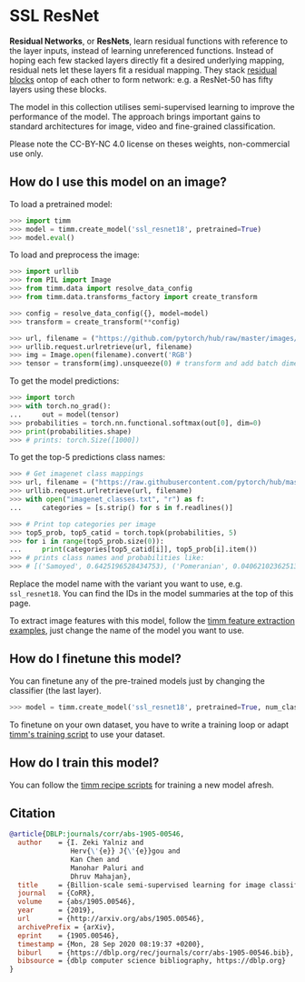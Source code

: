 # SSL ResNet

**Residual Networks**, or **ResNets**, learn residual functions with reference to the layer inputs, instead of learning unreferenced functions. Instead of hoping each few stacked layers directly fit a desired underlying mapping, residual nets let these layers fit a residual mapping. They stack [residual blocks](https://paperswithcode.com/method/residual-block) ontop of each other to form network: e.g. a ResNet-50 has fifty layers using these blocks. 

The model in this collection utilises semi-supervised learning to improve the performance of the model. The approach brings important gains to standard architectures for image, video and fine-grained classification. 

Please note the CC-BY-NC 4.0 license on theses weights, non-commercial use only.

## How do I use this model on an image?

To load a pretrained model:

```py
>>> import timm
>>> model = timm.create_model('ssl_resnet18', pretrained=True)
>>> model.eval()
```

To load and preprocess the image:

```py 
>>> import urllib
>>> from PIL import Image
>>> from timm.data import resolve_data_config
>>> from timm.data.transforms_factory import create_transform

>>> config = resolve_data_config({}, model=model)
>>> transform = create_transform(**config)

>>> url, filename = ("https://github.com/pytorch/hub/raw/master/images/dog.jpg", "dog.jpg")
>>> urllib.request.urlretrieve(url, filename)
>>> img = Image.open(filename).convert('RGB')
>>> tensor = transform(img).unsqueeze(0) # transform and add batch dimension
```

To get the model predictions:

```py
>>> import torch
>>> with torch.no_grad():
...     out = model(tensor)
>>> probabilities = torch.nn.functional.softmax(out[0], dim=0)
>>> print(probabilities.shape)
>>> # prints: torch.Size([1000])
```

To get the top-5 predictions class names:

```py
>>> # Get imagenet class mappings
>>> url, filename = ("https://raw.githubusercontent.com/pytorch/hub/master/imagenet_classes.txt", "imagenet_classes.txt")
>>> urllib.request.urlretrieve(url, filename) 
>>> with open("imagenet_classes.txt", "r") as f:
...     categories = [s.strip() for s in f.readlines()]

>>> # Print top categories per image
>>> top5_prob, top5_catid = torch.topk(probabilities, 5)
>>> for i in range(top5_prob.size(0)):
...     print(categories[top5_catid[i]], top5_prob[i].item())
>>> # prints class names and probabilities like:
>>> # [('Samoyed', 0.6425196528434753), ('Pomeranian', 0.04062102362513542), ('keeshond', 0.03186424449086189), ('white wolf', 0.01739676296710968), ('Eskimo dog', 0.011717947199940681)]
```

Replace the model name with the variant you want to use, e.g. `ssl_resnet18`. You can find the IDs in the model summaries at the top of this page.

To extract image features with this model, follow the [timm feature extraction examples](../feature_extraction), just change the name of the model you want to use.

## How do I finetune this model?

You can finetune any of the pre-trained models just by changing the classifier (the last layer).

```py
>>> model = timm.create_model('ssl_resnet18', pretrained=True, num_classes=NUM_FINETUNE_CLASSES)
```
To finetune on your own dataset, you have to write a training loop or adapt [timm's training
script](https://github.com/rwightman/pytorch-image-models/blob/master/train.py) to use your dataset.

## How do I train this model?

You can follow the [timm recipe scripts](../scripts) for training a new model afresh.

## Citation

```BibTeX
@article{DBLP:journals/corr/abs-1905-00546,
  author    = {I. Zeki Yalniz and
               Herv{\'{e}} J{\'{e}}gou and
               Kan Chen and
               Manohar Paluri and
               Dhruv Mahajan},
  title     = {Billion-scale semi-supervised learning for image classification},
  journal   = {CoRR},
  volume    = {abs/1905.00546},
  year      = {2019},
  url       = {http://arxiv.org/abs/1905.00546},
  archivePrefix = {arXiv},
  eprint    = {1905.00546},
  timestamp = {Mon, 28 Sep 2020 08:19:37 +0200},
  biburl    = {https://dblp.org/rec/journals/corr/abs-1905-00546.bib},
  bibsource = {dblp computer science bibliography, https://dblp.org}
}
```

<!--
Type: model-index
Collections:
- Name: SSL ResNet
  Paper:
    Title: Billion-scale semi-supervised learning for image classification
    URL: https://paperswithcode.com/paper/billion-scale-semi-supervised-learning-for
Models:
- Name: ssl_resnet18
  In Collection: SSL ResNet
  Metadata:
    FLOPs: 2337073152
    Parameters: 11690000
    File Size: 46811375
    Architecture:
    - 1x1 Convolution
    - Batch Normalization
    - Bottleneck Residual Block
    - Convolution
    - Global Average Pooling
    - Max Pooling
    - ReLU
    - Residual Block
    - Residual Connection
    - Softmax
    Tasks:
    - Image Classification
    Training Techniques:
    - SGD with Momentum
    - Weight Decay
    Training Data:
    - ImageNet
    - YFCC-100M
    Training Resources: 64x GPUs
    ID: ssl_resnet18
    LR: 0.0015
    Epochs: 30
    Layers: 18
    Crop Pct: '0.875'
    Batch Size: 1536
    Image Size: '224'
    Weight Decay: 0.0001
    Interpolation: bilinear
  Code: https://github.com/rwightman/pytorch-image-models/blob/9a25fdf3ad0414b4d66da443fe60ae0aa14edc84/timm/models/resnet.py#L894
  Weights: https://dl.fbaipublicfiles.com/semiweaksupervision/model_files/semi_supervised_resnet18-d92f0530.pth
  Results:
  - Task: Image Classification
    Dataset: ImageNet
    Metrics:
      Top 1 Accuracy: 72.62%
      Top 5 Accuracy: 91.42%
- Name: ssl_resnet50
  In Collection: SSL ResNet
  Metadata:
    FLOPs: 5282531328
    Parameters: 25560000
    File Size: 102480594
    Architecture:
    - 1x1 Convolution
    - Batch Normalization
    - Bottleneck Residual Block
    - Convolution
    - Global Average Pooling
    - Max Pooling
    - ReLU
    - Residual Block
    - Residual Connection
    - Softmax
    Tasks:
    - Image Classification
    Training Techniques:
    - SGD with Momentum
    - Weight Decay
    Training Data:
    - ImageNet
    - YFCC-100M
    Training Resources: 64x GPUs
    ID: ssl_resnet50
    LR: 0.0015
    Epochs: 30
    Layers: 50
    Crop Pct: '0.875'
    Batch Size: 1536
    Image Size: '224'
    Weight Decay: 0.0001
    Interpolation: bilinear
  Code: https://github.com/rwightman/pytorch-image-models/blob/9a25fdf3ad0414b4d66da443fe60ae0aa14edc84/timm/models/resnet.py#L904
  Weights: https://dl.fbaipublicfiles.com/semiweaksupervision/model_files/semi_supervised_resnet50-08389792.pth
  Results:
  - Task: Image Classification
    Dataset: ImageNet
    Metrics:
      Top 1 Accuracy: 79.24%
      Top 5 Accuracy: 94.83%
-->